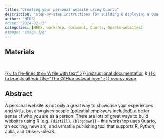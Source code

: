 ```yaml
---
title: "Creating your personal website using Quarto"
description: "step-by-step instructions for building & deploying a Quarto website"
author: "MEDS"
#date: "2024-02-13"
categories: [MEDS, workshop, document, Quarto, Quarto-websites]
#image: "image.jpg"
---
```


## Materials

<br>

::: {.center-text .body-text-l}
[{{< fa file-lines title="A file with text" >}} instructional documentation](https://ucsb-meds.github.io/creating-quarto-websites/){target="_blank"} & [{{< fa brands github title="The GitHub octocat icon" >}} source code](https://github.com/UCSB-MEDS/creating-quarto-websites){target="_blank"}
:::

## Abstract

A personal website is not only a great way to showcase your experiences and skills, but also gives people (potential employers included!) a better sense of who you are as a person. There are lots of great ways to build websites using R (e.g. `{distill}`, `{blogdown}`) – this workshop uses [Quarto](https://quarto.org/), an exciting, new(ish), and versatile publishing tool that supports R, Python, Julia, and ObservableJS.